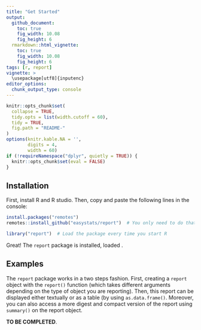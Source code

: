 ```yaml
---
title: "Get Started"
output: 
  github_document:
    toc: true
    fig_width: 10.08
    fig_height: 6
  rmarkdown::html_vignette:
    toc: true
    fig_width: 10.08
    fig_height: 6
tags: [r, report]
vignette: >
  \usepackage[utf8]{inputenc}
editor_options: 
  chunk_output_type: console
---
```


```r
knitr::opts_chunk$set(
  collapse = TRUE,
  tidy.opts = list(width.cutoff = 60),
  tidy = TRUE,
  fig.path = "README-"
)
options(knitr.kable.NA = '',
        digits = 4,
        width = 60)
if (!requireNamespace("dplyr", quietly = TRUE)) {
  knitr::opts_chunk$set(eval = FALSE)
}
```


## Installation

First, install R and R studio. Then, copy and paste the following lines in the console:

```r
install.packages("remotes")
remotes::install_github("easystats/report")  # You only need to do that once
```
```r
library("report")  # Load the package every time you start R
```

Great! The `report` package is installed, loaded .


## Examples


The `report` package works in a two steps fashion. First, creating a `report` object with the `report()` function (which takes different arguments depending on the type of object you are reporting). Then, this report can be displayed either textually or as a table (by using `as.data.frame()`. Moreover, you can also access a more digest and compact version of the report using `summary()` on the report object.

**TO BE COMPLETED**.


<!-- ## Supported Objects -->

<!-- ### Dataframes -->

<!-- ```{r message=FALSE, warning=FALSE, eval=FALSE} -->
<!-- r <- report(iris) -->
<!-- text_short(r) -->
<!-- ``` -->
<!-- ```{r message=FALSE, warning=FALSE} -->
<!-- r <- report(iris) -->
<!-- print(text_short(r), width = 100) -->
<!-- ``` -->
<!-- ```{r message=FALSE, warning=FALSE} -->
<!-- table_short(r) -->
<!-- ``` -->


<!-- ### Grouped Dataframes -->

<!-- ```{r message=FALSE, warning=FALSE, eval=FALSE} -->
<!-- library(dplyr) -->

<!-- r <- iris %>%  -->
<!--   group_by(Species) %>%  -->
<!--   report(median = TRUE, range = FALSE)  # Display only the Median and MAD -->

<!-- text_short(r) -->
<!-- ``` -->
<!-- ```{r echo=FALSE, message=FALSE, warning=FALSE} -->
<!-- library(dplyr) -->

<!-- r <- iris %>%  -->
<!--   group_by(Species) %>%  -->
<!--   report(median = TRUE, range = FALSE)  # Display only the Median and MAD -->
<!-- print(text_short(r), width=100) -->
<!-- ``` -->
<!-- ```{r message=FALSE, warning=FALSE, eval=TRUE} -->
<!-- table_long(r) -->
<!-- ``` -->


<!-- ### Correlations and t-tests -->

<!-- ```{r message=FALSE, warning=FALSE, eval=FALSE} -->
<!-- report(cor.test(iris$Sepal.Length, iris$Petal.Length)) -->
<!-- ``` -->
<!-- ```{r echo=FALSE, message=FALSE, warning=FALSE} -->
<!-- print(report(cor.test(iris$Sepal.Length, iris$Petal.Length)), width = 100) -->
<!-- ``` -->

<!-- ```{r message=FALSE, warning=FALSE, eval=FALSE} -->
<!-- report(t.test(iris$Sepal.Length, iris$Petal.Length)) -->
<!-- ``` -->
<!-- ```{r echo=FALSE, message=FALSE, warning=FALSE} -->
<!-- print(report(t.test(iris$Sepal.Length, iris$Petal.Length)), width = 100) -->
<!-- ``` -->

<!-- ### Linear Models (LMs) -->

<!-- ```{r message=FALSE, warning=FALSE, eval=FALSE} -->
<!-- model <- lm(Sepal.Length ~ Petal.Length + Species, data=iris) -->
<!-- r <- report(model) -->

<!-- text_short(r) -->
<!-- ``` -->
<!-- ```{r echo=FALSE, message=FALSE, warning=FALSE} -->
<!-- model <- lm(Sepal.Length ~ Petal.Length + Species, data = iris)  -->
<!-- r <- report(model) -->

<!-- print(text_short(r), width = 100) -->
<!-- ``` -->

<!-- ```{r message=FALSE, warning=FALSE, eval=TRUE} -->
<!-- table_short(r) -->
<!-- ``` -->




<!-- ### General Linear Models (GLMs) -->

<!-- ```{r message=FALSE, warning=FALSE, eval=FALSE} -->
<!-- model <- glm(vs ~ mpg + cyl, data=mtcars, family="binomial") -->
<!-- r <- report(model) -->

<!-- text_long(r) -->
<!-- ``` -->
<!-- ```{r echo=FALSE, message=FALSE, warning=FALSE} -->
<!-- model <- glm(vs ~ mpg + cyl, data = mtcars, family = "binomial") -->
<!-- r <- report(model) -->

<!-- print(text_long(r), width = 100) -->
<!-- ``` -->

<!-- ```{r message=FALSE, warning=FALSE, eval=TRUE} -->
<!-- table_long(r) -->
<!-- ``` -->
